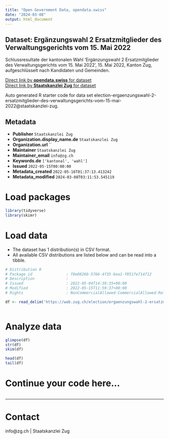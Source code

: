 ```yaml
---
title: "Open Government Data, opendata.swiss"
date: "2024-03-08"
output: html_document
---
```


## Dataset: Ergänzungswahl 2 Ersatzmitglieder des Verwaltungsgerichts vom 15. Mai 2022

Schlussresultate der kantonalen Wahl 'Ergänzungswahl 2 Ersatzmitglieder des Verwaltungsgerichts vom 15. Mai 2022', 15. Mai 2022, Kanton Zug, aufgeschlüsselt nach Kandidaten und Gemeinden.

[Direct link by **opendata.swiss** for dataset](https://opendata.swiss/de/dataset/erganzungswahl-2-ersatzmitglieder-des-verwaltungsgerichts-vom-15-mai-2022)<br>
[Direct link by **Staatskanzlei Zug** for dataset](https://wab.zug.ch/election/ergaenzungswahl-2-ersatzmitglieder-des-verwaltungsgerichts-vom-15-mai-2022/data)

Auto generated R starter code for data set election-ergaenzungswahl-2-ersatzmitglieder-des-verwaltungsgerichts-vom-15-mai-2022@staatskanzlei-zug.

## Metadata

- **Publisher** `Staatskanzlei Zug`
- **Organization.display_name.de** `Staatskanzlei Zug`
- **Organization.url** ``
- **Maintainer** `Staatskanzlei Zug`
- **Maintainer_email** `info@zg.ch`
- **Keywords.de** `['kantonal', 'wahl']`
- **Issued** `2022-05-15T00:00:00`
- **Metadata_created** `2022-05-16T01:37:13.413242`
- **Metadata_modified** `2024-03-08T03:11:53.545119`


# Load packages

```r

library(tidyverse)
library(skimr)

```

# Load data

-   The dataset has 1 distribution(s) in CSV format.
-   All available CSV distributions are listed below and can be read into a tibble.

```r

# Distribution 0
# Package_id               : f8e0826b-5766-4f35-bea1-f851fe714712
# Description              : 
# Issued                   : 2022-05-04T14:39:35+00:00
# Modified                 : 2022-05-15T11:59:37+00:00
# Rights                   : NonCommercialAllowed-CommercialAllowed-ReferenceRequired

df <- read_delim('https://wab.zug.ch/election/ergaenzungswahl-2-ersatzmitglieder-des-verwaltungsgerichts-vom-15-mai-2022/data-csv')



```

# Analyze data

```r

glimpse(df)
str(df)
skim(df)

head(df)
tail(df)

```

# Continue your code here...

```r

```

------------------------------------------------------------------------

# Contact

info@zg.ch | Staatskanzlei Zug
